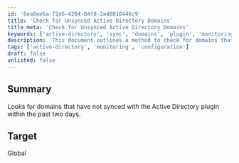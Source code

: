 ```yaml
---
id: '6ea8ee6a-72d6-4284-84f8-2a48810446c9'
title: 'Check for Unsynced Active Directory Domains'
title_meta: 'Check for Unsynced Active Directory Domains'
keywords: ['active-directory', 'sync', 'domains', 'plugin', 'monitoring']
description: 'This document outlines a method to check for domains that have not synced with the Active Directory plugin within the past two days, ensuring that all necessary domains are up-to-date and functioning correctly.'
tags: ['active-directory', 'monitoring', 'configuration']
draft: false
unlisted: false
---
```

## Summary

Looks for domains that have not synced with the Active Directory plugin within the past two days.

## Target

Global












